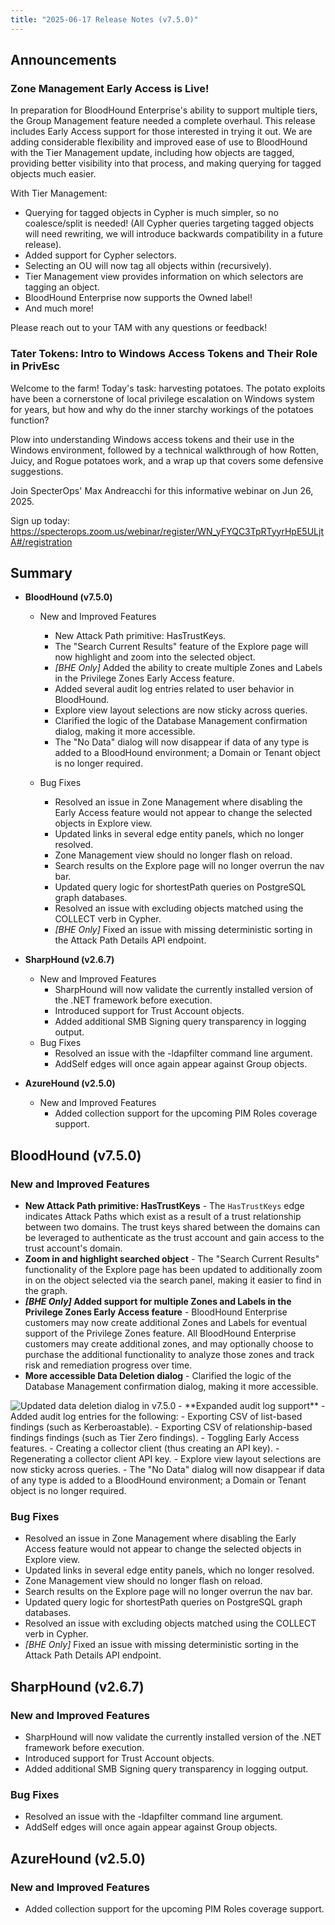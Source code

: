 ```yaml
---
title: "2025-06-17 Release Notes (v7.5.0)"
---
```


## Announcements

### Zone Management Early Access is Live!
In preparation for BloodHound Enterprise's ability to support multiple tiers, the Group Management feature needed a complete overhaul. This release includes Early Access support for those interested in trying it out. We are adding considerable flexibility and improved ease of use to BloodHound with the Tier Management update, including how objects are tagged, providing better visibility into that process, and making querying for tagged objects much easier.

With Tier Management:
  - Querying for tagged objects in Cypher is much simpler, so no coalesce/split is needed! (All Cypher queries targeting tagged objects will need rewriting, we will introduce backwards compatibility in a future release).
  - Added support for Cypher selectors.
  - Selecting an OU will now tag all objects within (recursively).
  - Tier Management view provides information on which selectors are tagging an object.
  - BloodHound Enterprise now supports the Owned label!
  - And much more!

Please reach out to your TAM with any questions or feedback!

### Tater Tokens: Intro to Windows Access Tokens and Their Role in PrivEsc

Welcome to the farm! Today's task: harvesting potatoes. The potato exploits have been a cornerstone of local privilege escalation on Windows system for years, but how and why do the inner starchy workings of the potatoes function?

Plow into understanding Windows access tokens and their use in the Windows environment, followed by a technical walkthrough of how Rotten, Juicy, and Rogue potatoes work, and a wrap up that covers some defensive suggestions.

Join SpecterOps' Max Andreacchi for this informative webinar on Jun 26, 2025.

Sign up today: https://specterops.zoom.us/webinar/register/WN_yFYQC3TpRTyyrHpE5ULjtA#/registration

## Summary

- **BloodHound (v7.5.0)**
  - New and Improved Features
    - New Attack Path primitive: HasTrustKeys.
    - The "Search Current Results" feature of the Explore page will now highlight and zoom into the selected object.
    - _[BHE Only]_ Added the ability to create multiple Zones and Labels in the Privilege Zones Early Access feature.
    - Added several audit log entries related to user behavior in BloodHound.
    - Explore view layout selections are now sticky across queries.
    - Clarified the logic of the Database Management confirmation dialog, making it more accessible.
    - The "No Data" dialog will now disappear if data of any type is added to a BloodHound environment; a Domain or Tenant object is no longer required.

  - Bug Fixes
    - Resolved an issue in Zone Management where disabling the Early Access feature would not appear to change the selected objects in Explore view.
    - Updated links in several edge entity panels, which no longer resolved.
    - Zone Management view should no longer flash on reload.
    - Search results on the Explore page will no longer overrun the nav bar.
    - Updated query logic for shortestPath queries on PostgreSQL graph databases.
    - Resolved an issue with excluding objects matched using the COLLECT verb in Cypher.
    - _[BHE Only]_ Fixed an issue with missing deterministic sorting in the Attack Path Details API endpoint.

- **SharpHound (v2.6.7)**
  - New and Improved Features
    - SharpHound will now validate the currently installed version of the .NET framework before execution.
    - Introduced support for Trust Account objects.
    - Added additional SMB Signing query transparency in logging output.
  - Bug Fixes
    - Resolved an issue with the -ldapfilter command line argument.
    - AddSelf edges will once again appear against Group objects.

- **AzureHound (v2.5.0)**
  - New and Improved Features
    - Added collection support for the upcoming PIM Roles coverage support.

## BloodHound (v7.5.0)

### New and Improved Features

- **New Attack Path primitive: HasTrustKeys** - The `HasTrustKeys` edge indicates Attack Paths which exist as a result of a trust relationship between two domains. The trust keys shared between the domains can be leveraged to authenticate as the trust account and gain access to the trust account's domain.
- **Zoom in and highlight searched object** - The "Search Current Results" functionality of the Explore page has been updated to additionally zoom in on the object selected via the search panel, making it easier to find in the graph.
- **_[BHE Only]_ Added support for multiple Zones and Labels in the Privilege Zones Early Access feature** - BloodHound Enterprise customers may now create additional Zones and Labels for eventual support of the Privilege Zones feature. All BloodHound Enterprise customers may create additional zones, and may optionally choose to purchase the additional functionality to analyze those zones and track risk and remediation progress over time.
- **More accessible Data Deletion dialog** - Clarified the logic of the Database Management confirmation dialog, making it more accessible.
<Frame>
  <img src="/assets/data_deletion_confirmation.png" alt="Updated data deletion dialog in v7.5.0"/>
</Frame>
- **Expanded audit log support** - Added audit log entries for the following:
  - Exporting CSV of list-based findings (such as Kerberoastable).
  - Exporting CSV of relationship-based findings findings (such as Tier Zero findings).
  - Toggling Early Access features.
  - Creating a collector client (thus creating an API key).
  - Regenerating a collector client API key.
- Explore view layout selections are now sticky across queries.
- The "No Data" dialog will now disappear if data of any type is added to a BloodHound environment; a Domain or Tenant object is no longer required.

### Bug Fixes

- Resolved an issue in Zone Management where disabling the Early Access feature would not appear to change the selected objects in Explore view.
- Updated links in several edge entity panels, which no longer resolved.
- Zone Management view should no longer flash on reload.
- Search results on the Explore page will no longer overrun the nav bar.
- Updated query logic for shortestPath queries on PostgreSQL graph databases.
- Resolved an issue with excluding objects matched using the COLLECT verb in Cypher.
- _[BHE Only]_ Fixed an issue with missing deterministic sorting in the Attack Path Details API endpoint.

## SharpHound (v2.6.7)

### New and Improved Features

- SharpHound will now validate the currently installed version of the .NET framework before execution.
- Introduced support for Trust Account objects.
- Added additional SMB Signing query transparency in logging output.

### Bug Fixes

- Resolved an issue with the -ldapfilter command line argument.
- AddSelf edges will once again appear against Group objects.

## AzureHound (v2.5.0)

### New and Improved Features
- Added collection support for the upcoming PIM Roles coverage support.
